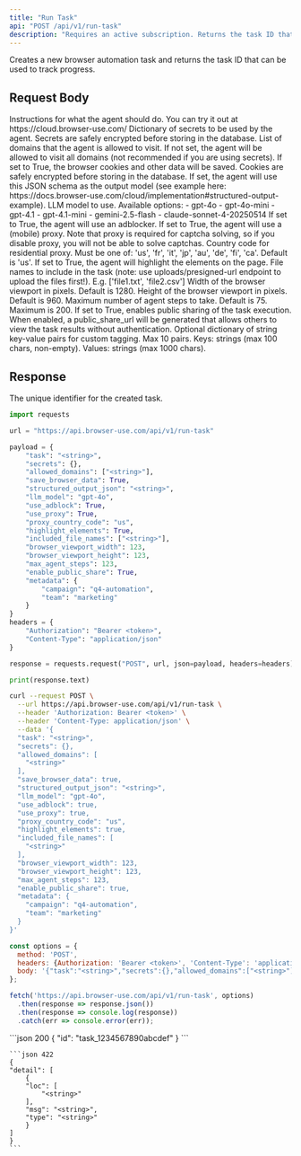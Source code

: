 ```yaml
---
title: "Run Task"
api: "POST /api/v1/run-task"
description: "Requires an active subscription. Returns the task ID that can be used to track progress."
---
```


Creates a new browser automation task and returns the task ID that can be used to track progress.

## Request Body

<ParamField body="task" type="string" required>
  Instructions for what the agent should do. You can try it out at https://cloud.browser-use.com/
</ParamField>

<ParamField body="secrets" type="object">
  Dictionary of secrets to be used by the agent. Secrets are safely encrypted before storing in the database.
</ParamField>

<ParamField body="allowed_domains" type="array">
  List of domains that the agent is allowed to visit. If not set, the agent will be allowed to visit all domains (not recommended if you are using secrets).
</ParamField>

<ParamField body="save_browser_data" type="boolean" default="false">
  If set to True, the browser cookies and other data will be saved. Cookies are safely encrypted before storing in the database.
</ParamField>

<ParamField body="structured_output_json" type="string">
  If set, the agent will use this JSON schema as the output model (see example here: https://docs.browser-use.com/cloud/implementation#structured-output-example).
</ParamField>

<ParamField body="llm_model" type="string" default="gpt-4.1">
  LLM model to use. 
  Available options: 
  - gpt-4o
  - gpt-4o-mini
  - gpt-4.1
  - gpt-4.1-mini
  - gemini-2.5-flash
  - claude-sonnet-4-20250514
</ParamField>

<ParamField body="use_adblock" type="boolean" default="true">
  If set to True, the agent will use an adblocker.
</ParamField>

<ParamField body="use_proxy" type="boolean" default="true">
  If set to True, the agent will use a (mobile) proxy. Note that proxy is required for captcha solving, so if you disable proxy, you will not be able to solve captchas.
</ParamField>

<ParamField body="proxy_country_code" type="string" default="us">
  Country code for residential proxy. Must be one of: 'us', 'fr', 'it', 'jp', 'au', 'de', 'fi', 'ca'. Default is 'us'.
</ParamField>

<ParamField body="highlight_elements" type="boolean" default="true">
  If set to True, the agent will highlight the elements on the page.
</ParamField>

<ParamField body="included_file_names" type="array">
  File names to include in the task (note: use uploads/presigned-url endpoint to upload the files first!). E.g. ['file1.txt', 'file2.csv']
</ParamField>

<ParamField body="browser_viewport_width" type="integer" default="1280">
  Width of the browser viewport in pixels. Default is 1280.
</ParamField>

<ParamField body="browser_viewport_height" type="integer" default="960">
  Height of the browser viewport in pixels. Default is 960.
</ParamField>

<ParamField body="max_agent_steps" type="integer" default="75">
  Maximum number of agent steps to take. Default is 75. Maximum is 200.
</ParamField>

<ParamField body="enable_public_share" type="boolean" default="false">
  If set to True, enables public sharing of the task execution. When enabled, a public_share_url will be generated that allows others to view the task results without authentication.
</ParamField>

<ParamField body="metadata" type="object">
  Optional dictionary of string key-value pairs for custom tagging. Max 10 pairs. Keys: strings (max 100 chars, non-empty). Values: strings (max 1000 chars).
</ParamField>

## Response

<ResponseField name="id" type="string">
  The unique identifier for the created task.
</ResponseField>


<RequestExample>

```python python
import requests

url = "https://api.browser-use.com/api/v1/run-task"

payload = {
    "task": "<string>",
    "secrets": {},
    "allowed_domains": ["<string>"],
    "save_browser_data": True,
    "structured_output_json": "<string>",
    "llm_model": "gpt-4o",
    "use_adblock": True,
    "use_proxy": True,
    "proxy_country_code": "us",
    "highlight_elements": True,
    "included_file_names": ["<string>"],
    "browser_viewport_width": 123,
    "browser_viewport_height": 123,
    "max_agent_steps": 123,
    "enable_public_share": True,
    "metadata": {
        "campaign": "q4-automation",
        "team": "marketing"
    }
}
headers = {
    "Authorization": "Bearer <token>",
    "Content-Type": "application/json"
}

response = requests.request("POST", url, json=payload, headers=headers)

print(response.text)
```

```bash cURL
curl --request POST \
  --url https://api.browser-use.com/api/v1/run-task \
  --header 'Authorization: Bearer <token>' \
  --header 'Content-Type: application/json' \
  --data '{
  "task": "<string>",
  "secrets": {},
  "allowed_domains": [
    "<string>"
  ],
  "save_browser_data": true,
  "structured_output_json": "<string>",
  "llm_model": "gpt-4o",
  "use_adblock": true,
  "use_proxy": true,
  "proxy_country_code": "us",
  "highlight_elements": true,
  "included_file_names": [
    "<string>"
  ],
  "browser_viewport_width": 123,
  "browser_viewport_height": 123,
  "max_agent_steps": 123,
  "enable_public_share": true,
  "metadata": {
    "campaign": "q4-automation",
    "team": "marketing"
  }
}'
```

```javascript javascript 
const options = {
  method: 'POST',
  headers: {Authorization: 'Bearer <token>', 'Content-Type': 'application/json'},
  body: '{"task":"<string>","secrets":{},"allowed_domains":["<string>"],"save_browser_data":true,"structured_output_json":"<string>","llm_model":"gpt-4o","use_adblock":true,"use_proxy":true,"proxy_country_code":"us","highlight_elements":true,"included_file_names":["<string>"],"browser_viewport_width":123,"browser_viewport_height":123,"max_agent_steps":123,"enable_public_share":true,"metadata":{"campaign":"q4-automation","team":"marketing"}}'
};

fetch('https://api.browser-use.com/api/v1/run-task', options)
  .then(response => response.json())
  .then(response => console.log(response))
  .catch(err => console.error(err));

```
</RequestExample>

<ResponseExample>
    ```json 200
    {
      "id": "task_1234567890abcdef"
    }
    ```

    ```json 422
    {
    "detail": [
        {
        "loc": [
            "<string>"
        ],
        "msg": "<string>",
        "type": "<string>"
        }
    ]
    }
    ```
</ResponseExample>
